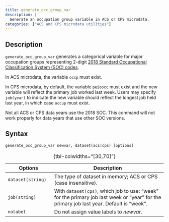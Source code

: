 ```yaml
---
title: generate_occ_group_var
description: |
  Generate an occupation group variable in ACS or CPS microdata.
categories: ["ACS and CPS microdata utilities"]
---
```


## Description

`generate_occ_group_var` generates a categorical variable for major occupation groups representing 2-digit [2018 Standard Occupational Classification System (SOC) codes](https://www.bls.gov/soc/2018/major_groups.htm).

In ACS microdata, the variable `occp` must exist.

In CPS microdata, by default, the variable `peioocc` must exist and the new variable will reflect the primary job worked last week. Users may specify `job(year)` to indicate the new variable should reflect the longest job held last year, in which case `occup` must exist.

::: callout-caution
Not all ACS or CPS data years use the 2018 SOC. This command will not work properly for data years that use other SOC versions.
:::

## Syntax

``` stata
generate_occ_group_var newvar, dataset(acs|cps) [options]
```

| Options           | Description                                                                                                                             |
|---------------------|---------------------------------------------------|
| `dataset(string)` | The type of dataset in memory; ACS or CPS (case insensitive).                                                                           |
| `job(string)`     | With `dataset(cps)`, which job to use: "week" for the primary job last week or "year" for the primary job last year. Default is "week". |
| `nolabel`         | Do not assign value labels to *newvar*.                                                                                                 |

: {tbl-colwidths="\[30,70\]"}

